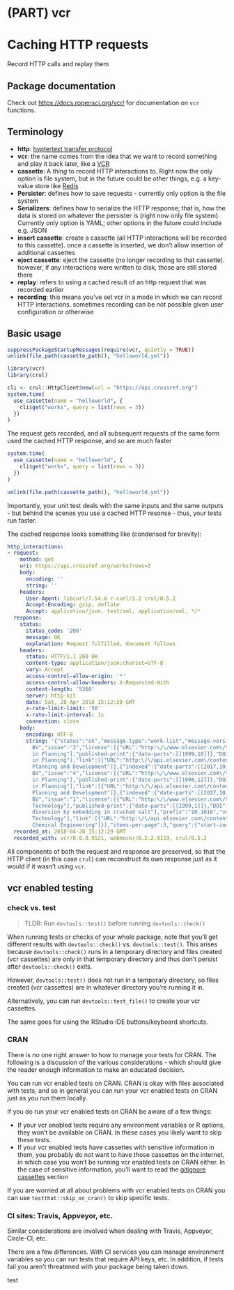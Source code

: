 #  (PART) vcr {-}

# Caching HTTP requests {#vcr-intro}

Record HTTP calls and replay them

## Package documentation {#vcr-pkgdown}

Check out <https://docs.ropensci.org/vcr/> for documentation on `vcr` functions.

## Terminology {#terminology}

* **http**: [hyptertext transfer protocol](https://en.wikipedia.org/wiki/Hypertext_Transfer_Protocol)
* **vcr**: the name comes from the idea that we want to record something and play it back later, like a [VCR](https://en.wikipedia.org/wiki/Videocassette_recorder)
* **cassette**: A _thing_ to record HTTP interactions to. Right now the only option is file system, but in the future could be other things, e.g. a key-value store like [Redis](https://redis.io/)
* **Persister**: defines how to save requests - currently only option is the file system
* **Serializers**: defines how to serialize the HTTP response; that is, how the data is stored on whatever the persister is (right now only file system). Currently only option is YAML; other options in the future could include e.g. JSON
* **insert cassette**: create a cassette (all HTTP interactions will be recorded to this cassette). once a cassette is inserted, we don't allow insertion of additional cassettes
* **eject cassette**: eject the cassette (no longer recording to that cassette). however, if any interactions were written to disk, those are still stored there
* **replay**: refers to using a cached result of an http request that was recorded earlier
* **recording**: this means you've set vcr in a mode in which we can record HTTP interactions. sometimes recording can be not possible given user configuration or otherwise

## Basic usage {#vcr-basic-usage}

```r
suppressPackageStartupMessages(require(vcr, quietly = TRUE))
unlink(file.path(cassette_path(), "helloworld.yml"))
```

```r
library(vcr)
library(crul)

cli <- crul::HttpClient$new(url = "https://api.crossref.org")
system.time(
  use_cassette(name = "helloworld", {
    cli$get("works", query = list(rows = 3))
  })
)
```

The request gets recorded, and all subsequent requests of the same form used the cached HTTP response, and so are much faster

```r
system.time(
  use_cassette(name = "helloworld", {
    cli$get("works", query = list(rows = 3))
  })
)
```

```r
unlink(file.path(cassette_path(), "helloworld.yml"))
```

Importantly, your unit test deals with the same inputs and the same outputs - but behind the scenes you use a cached HTTP resonse - thus, your tests run faster.

The cached response looks something like (condensed for brevity):

```yaml
http_interactions:
- request:
    method: get
    uri: https://api.crossref.org/works?rows=3
    body:
      encoding: ''
      string: ''
    headers:
      User-Agent: libcurl/7.54.0 r-curl/3.2 crul/0.5.2
      Accept-Encoding: gzip, deflate
      Accept: application/json, text/xml, application/xml, */*
  response:
    status:
      status_code: '200'
      message: OK
      explanation: Request fulfilled, document follows
    headers:
      status: HTTP/1.1 200 OK
      content-type: application/json;charset=UTF-8
      vary: Accept
      access-control-allow-origin: '*'
      access-control-allow-headers: X-Requested-With
      content-length: '5360'
      server: http-kit
      date: Sat, 28 Apr 2018 15:12:29 GMT
      x-rate-limit-limit: '50'
      x-rate-limit-interval: 1s
      connection: close
    body:
      encoding: UTF-8
      string: '{"status":"ok","message-type":"work-list","message-version":"1.0.0","message":{"facets":{},"total-results":96454147,"items":[{"indexed":{"date-parts":[[2017,10,23]],"date-time":"2017-10-23T19:27:25Z","timestamp":1508786845330},"reference-count":0,"publisher":"Elsevier
        BV","issue":"3","license":[{"URL":"http:\/\/www.elsevier.com\/tdm\/userlicense\/1.0\/","start":{"date-parts":[[1999,10,1]],"date-time":"1999-10-01T00:00:00Z","timestamp":938736000000},"delay-in-days":0,"content-version":"tdm"}],"content-domain":{"domain":[],"crossmark-restriction":false},"short-container-title":["Progress
        in Planning"],"published-print":{"date-parts":[[1999,10]]},"DOI":"10.1016\/s0305-9006(99)00007-0","type":"journal-article","created":{"date-parts":[[2002,7,26]],"date-time":"2002-07-26T00:11:38Z","timestamp":1027642298000},"page":"vii","source":"Crossref","is-referenced-by-count":0,"title":["Editorial"],"prefix":"10.1016","volume":"52","member":"78","container-title":["Progress
        in Planning"],"link":[{"URL":"http:\/\/api.elsevier.com\/content\/article\/PII:S0305900699000070?httpAccept=text\/xml","content-type":"text\/xml","content-version":"vor","intended-application":"text-mining"},{"URL":"http:\/\/api.elsevier.com\/content\/article\/PII:S0305900699000070?httpAccept=text\/plain","content-type":"text\/plain","content-version":"vor","intended-application":"text-mining"}],"deposited":{"date-parts":[[2015,9,9]],"date-time":"2015-09-09T06:07:58Z","timestamp":1441778878000},"score":1.0,"issued":{"date-parts":[[1999,10]]},"references-count":0,"alternative-id":["S0305900699000070"],"URL":"http:\/\/dx.doi.org\/10.1016\/s0305-9006(99)00007-0","ISSN":["0305-9006"],"issn-type":[{"value":"0305-9006","type":"print"}],"subject":["Geography,
        Planning and Development"]},{"indexed":{"date-parts":[[2017,10,23]],"date-time":"2017-10-23T19:27:25Z","timestamp":1508786845347},"reference-count":0,"publisher":"Elsevier
        BV","issue":"4","license":[{"URL":"http:\/\/www.elsevier.com\/tdm\/userlicense\/1.0\/","start":{"date-parts":[[1998,12,1]],"date-time":"1998-12-01T00:00:00Z","timestamp":912470400000},"delay-in-days":0,"content-version":"tdm"}],"content-domain":{"domain":[],"crossmark-restriction":false},"short-container-title":["Progress
        in Planning"],"published-print":{"date-parts":[[1998,12]]},"DOI":"10.1016\/s0305-9006(98)00020-8","type":"journal-article","created":{"date-parts":[[2002,7,26]],"date-time":"2002-07-26T00:11:38Z","timestamp":1027642298000},"page":"VI","source":"Crossref","is-referenced-by-count":0,"title":["Preface"],"prefix":"10.1016","volume":"50","author":[{"given":"Maurice","family":"Yeats","affiliation":[]}],"member":"78","container-title":["Progress
        in Planning"],"link":[{"URL":"http:\/\/api.elsevier.com\/content\/article\/PII:S0305900698000208?httpAccept=text\/xml","content-type":"text\/xml","content-version":"vor","intended-application":"text-mining"},{"URL":"http:\/\/api.elsevier.com\/content\/article\/PII:S0305900698000208?httpAccept=text\/plain","content-type":"text\/plain","content-version":"vor","intended-application":"text-mining"}],"deposited":{"date-parts":[[2015,9,9]],"date-time":"2015-09-09T06:07:58Z","timestamp":1441778878000},"score":1.0,"issued":{"date-parts":[[1998,12]]},"references-count":0,"alternative-id":["S0305900698000208"],"URL":"http:\/\/dx.doi.org\/10.1016\/s0305-9006(98)00020-8","ISSN":["0305-9006"],"issn-type":[{"value":"0305-9006","type":"print"}],"subject":["Geography,
        Planning and Development"]},{"indexed":{"date-parts":[[2017,10,23]],"date-time":"2017-10-23T19:27:25Z","timestamp":1508786845389},"reference-count":24,"publisher":"Elsevier
        BV","issue":"1","license":[{"URL":"http:\/\/www.elsevier.com\/tdm\/userlicense\/1.0\/","start":{"date-parts":[[1999,1,1]],"date-time":"1999-01-01T00:00:00Z","timestamp":915148800000},"delay-in-days":0,"content-version":"tdm"}],"content-domain":{"domain":[],"crossmark-restriction":false},"short-container-title":["Powder
        Technology"],"published-print":{"date-parts":[[1999,1]]},"DOI":"10.1016\/s0032-5910(98)00119-3","type":"journal-article","created":{"date-parts":[[2002,7,26]],"date-time":"2002-07-26T00:11:20Z","timestamp":1027642280000},"page":"17-30","source":"Crossref","is-referenced-by-count":0,"title":["Load
        diversion by embedding in crushed salt"],"prefix":"10.1016","volume":"101","author":[{"given":"W.","family":"Feuser","affiliation":[]},{"given":"H.","family":"Vijgen","affiliation":[]},{"given":"E.","family":"Barnert","affiliation":[]}],"member":"78","container-title":["Powder
        Technology"],"link":[{"URL":"http:\/\/api.elsevier.com\/content\/article\/PII:S0032591098001193?httpAccept=text\/xml","content-type":"text\/xml","content-version":"vor","intended-application":"text-mining"},{"URL":"http:\/\/api.elsevier.com\/content\/article\/PII:S0032591098001193?httpAccept=text\/plain","content-type":"text\/plain","content-version":"vor","intended-application":"text-mining"}],"deposited":{"date-parts":[[2017,6,15]],"date-time":"2017-06-15T02:22:06Z","timestamp":1497493326000},"score":1.0,"issued":{"date-parts":[[1999,1]]},"references-count":24,"alternative-id":["S0032591098001193"],"URL":"http:\/\/dx.doi.org\/10.1016\/s0032-5910(98)00119-3","ISSN":["0032-5910"],"issn-type":[{"value":"0032-5910","type":"print"}],"subject":["General
        Chemical Engineering"]}],"items-per-page":3,"query":{"start-index":0,"search-terms":null}}}'
  recorded_at: 2018-04-28 15:12:29 GMT
  recorded_with: vcr/0.0.8.9521, webmockr/0.2.2.9119, crul/0.5.2
```

All components of both the request and response are preserved, so that the HTTP client (in this case `crul`) can reconstruct its own response just as it would if it wasn't using `vcr`.


## vcr enabled testing {#vcr-enabled-testing}

### check vs. test {#check-vs-test}

> TLDR: Run `devtools::test()` before running `devtools::check()`

When running tests or checks of your whole package, note that you'll get different results with
`devtools::check()` vs. `devtools::test()`. This arises because `devtools::check()` runs in a
temporary directory and files created (vcr cassettes) are only in that temporary directory and
thus don't persist after `devtools::check()` exits. 

However, `devtools::test()` does not run in a temporary directory, so files created (vcr
cassettes) are in whatever directory you're running it in.

Alternatively, you can run `devtools::test_file()` to create your vcr cassettes. 

The same goes for using the RStudio IDE buttons/keyboard shortcuts. 

### CRAN {#vcr-enabled-tests-on-cran}

There is no one right answer to how to manage your tests for CRAN. The following is a 
discussion of the various considerations - which should give the reader enough
information to make an educated decision. 

You can run vcr enabled tests on CRAN. CRAN is okay with files associated with tests,
and so in general you can run your vcr enabled tests on CRAN just as you run them
locally.

If you do run your vcr enabled tests on CRAN be aware of a few things:

- If your vcr enabled tests require any environment variables or R options,
they won't be available on CRAN. In these cases you likely want to skip these
tests.
- If your vcr enabled tests have cassettes with sensitive information in them,
you probably do not want to have those cassettes on the internet, in which case
you won't be running vcr enabled tests on CRAN either. In the case of sensitive 
information, you'll want to read the [gitignore cassettes](#gitignore-cassettes)
section

If you are worried at all about problems with vcr enabled tests on CRAN you can use 
`testthat::skip_on_cran()` to skip specific tests.

### CI sites: Travis, Appveyor, etc. {#vcr-ci}

Similar considerations are involved when dealing with Travis, Appveyor, Circle-CI,
etc. 

There are a few differences. With CI services you can manage environment variables
so you can run tests that require API keys, etc. In addition, if tests fail you
aren't threatened with your package being taken down.

test
